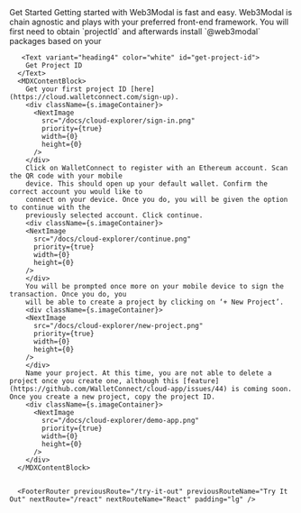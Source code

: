 

<MDXLayout>
  <MDXContentSection>
      <Text variant="heading3" color="white" id="get-started">Get Started</Text>
      <MDXContentBlock>
        Getting started with Web3Modal is fast and easy. Web3Modal is chain agnostic and plays with your preferred front-end framework.
        You will first need to obtain `projectId` and afterwards install `@web3modal` packages based on your
      </MDXContentBlock>

       <Text variant="heading4" color="white" id="get-project-id">
        Get Project ID
      </Text>
      <MDXContentBlock>
        Get your first project ID [here](https://cloud.walletconnect.com/sign-up).
        <div className={s.imageContainer}>
          <NextImage
            src="/docs/cloud-explorer/sign-in.png"
            priority={true}
            width={0}
            height={0}
          />
        </div>
        Click on WalletConnect to register with an Ethereum account. Scan the QR code with your mobile
        device. This should open up your default wallet. Confirm the correct account you would like to
        connect on your device. Once you do, you will be given the option to continue with the
        previously selected account. Click continue.
        <div className={s.imageContainer}>
        <NextImage
          src="/docs/cloud-explorer/continue.png"
          priority={true}
          width={0}
          height={0}
        />
        </div>
        You will be prompted once more on your mobile device to sign the transaction. Once you do, you
        will be able to create a project by clicking on ‘+ New Project’.
        <div className={s.imageContainer}>
        <NextImage
          src="/docs/cloud-explorer/new-project.png"
          priority={true}
          width={0}
          height={0}
        />
        </div>
        Name your project. At this time, you are not able to delete a project once you create one, although this [feature](https://github.com/WalletConnect/cloud-app/issues/44) is coming soon. Once you create a new project, copy the project ID.
        <div className={s.imageContainer}>
          <NextImage
            src="/docs/cloud-explorer/demo-app.png"
            priority={true}
            width={0}
            height={0}
          />
        </div>
      </MDXContentBlock>


      <FooterRouter previousRoute="/try-it-out" previousRouteName="Try It Out" nextRoute="/react" nextRouteName="React" padding="lg" />

  </MDXContentSection>
  <MDXToCSection data={TOC_GET_STARTED}/>
</MDXLayout>
